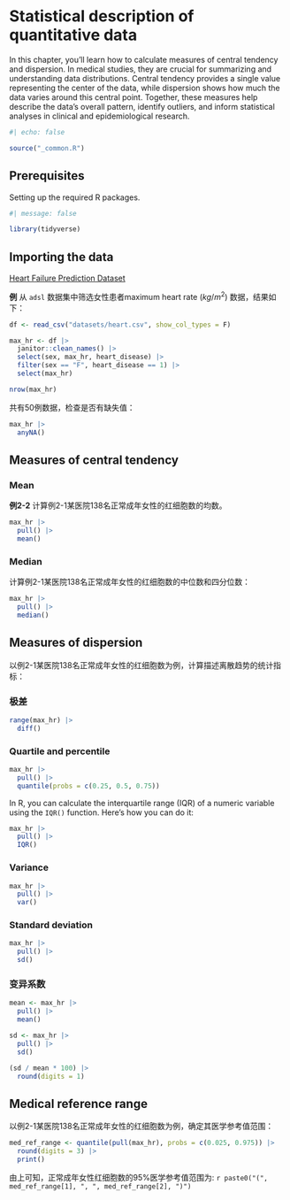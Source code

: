 # Statistical description of quantitative data

In this chapter, you’ll learn how to calculate measures of central tendency and dispersion. In medical studies, they are crucial for summarizing and understanding data distributions. Central tendency provides a single value representing the center of the data, while dispersion shows how much the data varies around this central point. Together, these measures help describe the data's overall pattern, identify outliers, and inform statistical analyses in clinical and epidemiological research.

```r
#| echo: false

source("_common.R")
```

## Prerequisites

Setting up the required R packages.

```r
#| message: false

library(tidyverse)
```

## Importing the data

[Heart Failure Prediction Dataset](https://www.kaggle.com/fedesoriano/heart-failure-prediction)

**例** 从 `adsl` 数据集中筛选女性患者maximum heart rate ($kg/m^2$) 数据，结果如下：

```r
df <- read_csv("datasets/heart.csv", show_col_types = F)

max_hr <- df |>
  janitor::clean_names() |> 
  select(sex, max_hr, heart_disease) |> 
  filter(sex == "F", heart_disease == 1) |> 
  select(max_hr)

nrow(max_hr)
```

共有50例数据，检查是否有缺失值：

```r
max_hr |> 
  anyNA()
```

## Measures of central tendency

### Mean

**例2-2** 计算例2-1某医院138名正常成年女性的红细胞数的均数。

```r
max_hr |> 
  pull() |> 
  mean()
```

### Median

计算例2-1某医院138名正常成年女性的红细胞数的中位数和四分位数：

```r
max_hr |> 
  pull() |> 
  median()
```

## Measures of dispersion

以例2-1某医院138名正常成年女性的红细胞数为例，计算描述离散趋势的统计指标：

### 极差

```r
range(max_hr) |> 
  diff()
```

### **Quartile** and **percentile**

```r
max_hr |> 
  pull() |> 
  quantile(probs = c(0.25, 0.5, 0.75)) 
```

In R, you can calculate the interquartile range (IQR) of a numeric variable using the `IQR()` function. Here’s how you can do it:

```r
max_hr |> 
  pull() |> 
  IQR()
```

### Variance

```r
max_hr |> 
  pull() |> 
  var()
```

### **Standard deviation**

```r
max_hr |> 
  pull() |> 
  sd()
```

### 变异系数

```r
mean <- max_hr |> 
  pull() |> 
  mean()

sd <- max_hr |> 
  pull() |> 
  sd()

(sd / mean * 100) |> 
  round(digits = 1)
```

## Medical reference range

以例2-1某医院138名正常成年女性的红细胞数为例，确定其医学参考值范围：

```r
med_ref_range <- quantile(pull(max_hr), probs = c(0.025, 0.975)) |> 
  round(digits = 3) |> 
  print()
```

由上可知，正常成年女性红细胞数的95%医学参考值范围为: `r paste0("(", med_ref_range[1], ", ", med_ref_range[2], ")")`
